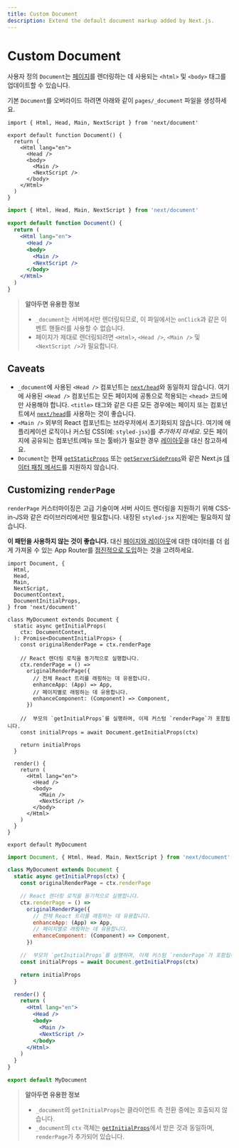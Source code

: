 ```yaml
---
title: Custom Document
description: Extend the default document markup added by Next.js.
---
```


# Custom Document

사용자 정의 `Document`는 [페이지](/docs/pages/building-your-application/routing/pages-and-layouts)를 렌더링하는 데 사용되는 `<html>` 및 `<body>` 태그를 업데이트할 수 있습니다.

기본 `Document`를 오버라이드 하려면 아래와 같이 `pages/_document` 파일을 생성하세요.

```tsx filename="pages/_document.tsx" switcher
import { Html, Head, Main, NextScript } from 'next/document'

export default function Document() {
  return (
    <Html lang="en">
      <Head />
      <body>
        <Main />
        <NextScript />
      </body>
    </Html>
  )
}
```

```jsx filename="pages/_document.jsx" switcher
import { Html, Head, Main, NextScript } from 'next/document'

export default function Document() {
  return (
    <Html lang="en">
      <Head />
      <body>
        <Main />
        <NextScript />
      </body>
    </Html>
  )
}
```

> **알아두면 유용한 정보**
>
> - `_document`는 서버에서만 렌더링되므로, 이 파일에서는 `onClick`과 같은 이벤트 핸들러를 사용할 수 없습니다.
> - 페이지가 제대로 렌더링되려면 `<Html>`, `<Head />`, `<Main />` 및 `<NextScript />`가 필요합니다.

## Caveats

- `_document`에 사용된 `<Head />` 컴포넌트는 [`next/head`](/docs/pages/api-reference/components/head)와 동일하지 않습니다. 여기에 사용된 `<Head />` 컴포넌트는 모든 페이지에 공통으로 적용되는 `<head>` 코드에만 사용해야 합니다. `<title>` 태그와 같은 다른 모든 경우에는 페이지 또는 컴포넌트에서 [`next/head`](/docs/pages/api-reference/components/head)를 사용하는 것이 좋습니다.
- `<Main />` 외부의 React 컴포넌트는 브라우저에서 초기화되지 않습니다. 여기에 애플리케이션 로직이나 커스텀 CSS(예: `styled-jsx`)를 _추가하지 마세요_. 모든 페이지에 공유되는 컴포넌트(메뉴 또는 툴바)가 필요한 경우 [레이아웃](/docs/pages/building-your-application/routing/pages-and-layouts#layout-pattern)을 대신 참고하세요.
- `Document`는 현재 [`getStaticProps`](/docs/pages/building-your-application/data-fetching/get-static-props) 또는 [`getServerSideProps`](/docs/pages/building-your-application/data-fetching/get-server-side-props)와 같은 Next.js [데이터 패칭 메서드](/docs/pages/building-your-application/data-fetching)를 지원하지 않습니다.

## Customizing `renderPage`

`renderPage` 커스터마이징은 고급 기술이며 서버 사이드 렌더링을 지원하기 위해 CSS-in-JS와 같은 라이브러리에서만 필요합니다. 내장된 `styled-jsx` 지원에는 필요하지 않습니다.

**이 패턴을 사용하지 않는 것이 좋습니다.** 대신 [페이지와 레이아웃](/docs/app/building-your-application/routing/layouts-and-templates)에 대한 데이터를 더 쉽게 가져올 수 있는 App Router를 [점진적으로 도입](/docs/app/building-your-application/upgrading/app-router-migration)하는 것을 고려하세요.

```tsx filename="pages/_document.tsx" switcher
import Document, {
  Html,
  Head,
  Main,
  NextScript,
  DocumentContext,
  DocumentInitialProps,
} from 'next/document'

class MyDocument extends Document {
  static async getInitialProps(
    ctx: DocumentContext,
  ): Promise<DocumentInitialProps> {
    const originalRenderPage = ctx.renderPage

    // React 렌더링 로직을 동기적으로 실행합니다.
    ctx.renderPage = () =>
      originalRenderPage({
        // 전체 React 트리를 래핑하는 데 유용합니다.
        enhanceApp: (App) => App,
        // 페이지별로 래핑하는 데 유용합니다.
        enhanceComponent: (Component) => Component,
      })

    //  부모의 `getInitialProps`를 실행하며, 이제 커스텀 `renderPage`가 포함됩니다.
    const initialProps = await Document.getInitialProps(ctx)

    return initialProps
  }

  render() {
    return (
      <Html lang="en">
        <Head />
        <body>
          <Main />
          <NextScript />
        </body>
      </Html>
    )
  }
}

export default MyDocument
```

```jsx filename="pages/_document.jsx" switcher
import Document, { Html, Head, Main, NextScript } from 'next/document'

class MyDocument extends Document {
  static async getInitialProps(ctx) {
    const originalRenderPage = ctx.renderPage

    // React 렌더링 로직을 동기적으로 실행합니다.
    ctx.renderPage = () =>
      originalRenderPage({
        // 전체 React 트리를 래핑하는 데 유용합니다.
        enhanceApp: (App) => App,
        // 페이지별로 래핑하는 데 유용합니다.
        enhanceComponent: (Component) => Component,
      })

    //  부모의 `getInitialProps`를 실행하며, 이제 커스텀 `renderPage`가 포함됩니다.
    const initialProps = await Document.getInitialProps(ctx)

    return initialProps
  }

  render() {
    return (
      <Html lang="en">
        <Head />
        <body>
          <Main />
          <NextScript />
        </body>
      </Html>
    )
  }
}

export default MyDocument
```

> **알아두면 유용한 정보**
>
> - `_document`의 `getInitialProps`는 클라이언트 측 전환 중에는 호출되지 않습니다.
> - `_document`의 `ctx` 객체는 [`getInitialProps`](/docs/pages/api-reference/functions/get-initial-props#context-object)에서 받은 것과 동일하며, `renderPage`가 추가되어 있습니다.
